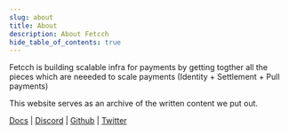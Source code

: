 ```yaml
---
slug: about
title: About
description: About Fetcch
hide_table_of_contents: true
---
```


Fetcch is building scalable infra for payments by getting togther all the pieces which are neeeded to scale payments (Identity + Settlement + Pull payments)

This website serves as an archive of the written content we put out.

[Docs](https://docs.fetcch.xyz) | [Discord](https://discord.gg/qUkDjerAwq) | [Github](https://github.com/fetcchx) | [Twitter](https://twitter.com/fetcchx)

